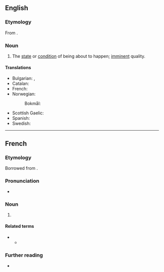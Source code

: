==English==
{{wikipedia}}

===Etymology===
From {{bor|en|LL.|imminentia}}.

===Noun===
{{en-noun|-|s}}

# The [[state]] or [[condition]] of being about to happen; [[imminent]] quality.

====Translations====
{{trans-top|state or condition of being imminent}}
* Bulgarian: {{t+|bg|приближаване|n}}, {{t+|bg|близост|f}}
* Catalan: {{t|ca|imminència|f}}
* French: {{t+|fr|imminence|f}}
* Norwegian:
*: Bokmål: {{t|nb|forestående nærhet}}
{{trans-mid}}
* Scottish Gaelic: {{t|gd|impis|f}}
* Spanish: {{t+|es|inminencia|f}}
* Swedish: {{t+|sv|förestående}}
{{trans-bottom}}

----

==French==

===Etymology===
Borrowed from {{bor|fr|la|imminentia}}.

===Pronunciation===
* {{fr-IPA}}

===Noun===
{{fr-noun|f}}

# {{l|fr|imminence}}

====Related terms====
* {{l|fr|imminent}}
** {{l|fr|imminemment}}

===Further reading===
* {{R:TLFi}}